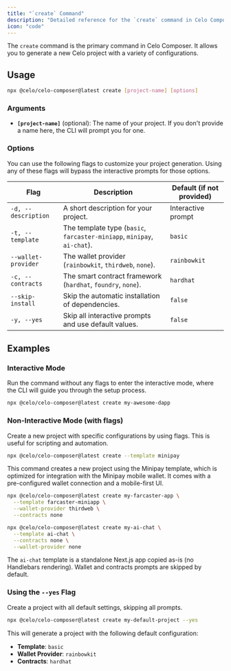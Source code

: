 ```yaml
---
title: "`create` Command"
description: "Detailed reference for the `create` command in Celo Composer."
icon: "code"
---
```


The `create` command is the primary command in Celo Composer. It allows you to generate a new Celo project with a variety of configurations.

## Usage

```bash
npx @celo/celo-composer@latest create [project-name] [options]
```

### Arguments

- **`[project-name]`** (optional): The name of your project. If you don't provide a name here, the CLI will prompt you for one.

### Options

You can use the following flags to customize your project generation. Using any of these flags will bypass the interactive prompts for those options.

| Flag                | Description                                                  | Default (if not provided) |
| ------------------- | ------------------------------------------------------------ | ------------------------- |
| `-d, --description` | A short description for your project.                        | Interactive prompt        |
| `-t, --template`    | The template type (`basic`, `farcaster-miniapp`, `minipay`, `ai-chat`). | `basic`                   |
| `--wallet-provider` | The wallet provider (`rainbowkit`, `thirdweb`, `none`).      | `rainbowkit`              |
| `-c, --contracts`   | The smart contract framework (`hardhat`, `foundry`, `none`). | `hardhat`                 |
| `--skip-install`    | Skip the automatic installation of dependencies.             | `false`                   |
| `-y, --yes`         | Skip all interactive prompts and use default values.         | `false`                   |

## Examples

### Interactive Mode

Run the command without any flags to enter the interactive mode, where the CLI will guide you through the setup process.

```bash
npx @celo/celo-composer@latest create my-awesome-dapp
```

### Non-Interactive Mode (with flags)

Create a new project with specific configurations by using flags. This is useful for scripting and automation.

```bash
npx @celo/celo-composer@latest create --template minipay
```

This command creates a new project using the Minipay template, which is optimized for integration with the Minipay mobile wallet. It comes with a pre-configured wallet connection and a mobile-first UI.

```bash
npx @celo/celo-composer@latest create my-farcaster-app \
  --template farcaster-miniapp \
  --wallet-provider thirdweb \
  --contracts none
```

```bash
npx @celo/celo-composer@latest create my-ai-chat \
  --template ai-chat \
  --contracts none \
  --wallet-provider none
```

The `ai-chat` template is a standalone Next.js app copied as-is (no Handlebars rendering). Wallet and contracts prompts are skipped by default.

### Using the `--yes` Flag

Create a project with all default settings, skipping all prompts.

```bash
npx @celo/celo-composer@latest create my-default-project --yes
```

This will generate a project with the following default configuration:

- **Template**: `basic`
- **Wallet Provider**: `rainbowkit`
- **Contracts**: `hardhat`
